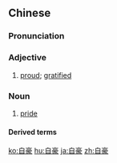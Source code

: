 ==Chinese==
{{zh-forms}}

===Pronunciation===
{{zh-pron
|m=zìháo
|c=zi6 hou4
|mn=qz:chīr-hô/tw,xm,zz:chū-hô/qz:chīr-hô͘
|ma=Zh-zìháo.ogg
|cat=a,n
}}

===Adjective===
{{zh-adj}}

# [[proud]]; [[gratified]]

===Noun===
{{zh-noun}}

# [[pride]]

====Derived terms====
{{zh-der|自豪感}}

{{zh-cat|Intermediate}}

[[ko:自豪]]
[[hu:自豪]]
[[ja:自豪]]
[[zh:自豪]]